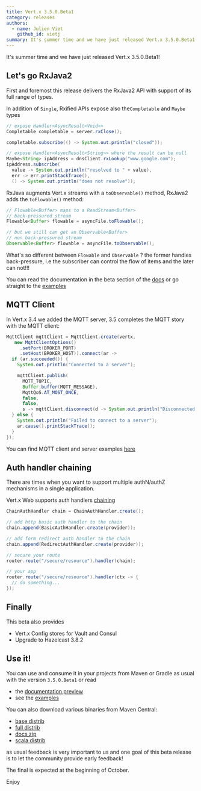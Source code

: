 ```yaml
---
title: Vert.x 3.5.0.Beta1
category: releases
authors:
  - name: Julien Viet
    github_id: vietj
summary: It's summer time and we have just released Vert.x 3.5.0.Beta1!
---
```


It's summer time and we have just released Vert.x 3.5.0.Beta1!

## Let's go RxJava2

First and foremost this release delivers the RxJava2 API with support of its full range of types.

In addition of `Single`, Rxified APIs expose also the`Completable` and `Maybe` types

```java
// expose Handler<AsyncResult<Void>>
Completable completable = server.rxClose();

completable.subscribe(() -> System.out.println("closed"));

// expose Handler<AsyncResult<String>> where the result can be null
Maybe<String> ipAddress = dnsClient.rxLookup("www.google.com");
ipAddress.subscribe(
  value -> System.out.println("resolved to " + value),
  err -> err.printStackTrace(),
  () -> System.out.println("does not resolve"));
```

RxJava augments Vert.x streams with a `toObservable()` method, RxJava2 adds the `toFlowable()` method:

```java
// Flowable<Buffer> maps to a ReadStream<Buffer>
// back-pressured stream
Flowable<Buffer> flowable = asyncFile.toFlowable();

// but we still can get an Observable<Buffer>
// non back-pressured stream
Observable<Buffer> flowable = asyncFile.toObservable();
```

What's so different between `Flowable` and `Observable` ? the former handles back-pressure, i.e the
subscriber can control the flow of items and the later can not!!!

You can read the documentation in the beta section of the [docs](http://vertx.io/docs/3.5.0.Beta1/vertx-rx/java2/)
or go straight to the [examples](https://github.com/vert-x3/vertx-examples/tree/3.5.0.beta1/rxjava2-examples)

## MQTT Client

In Vert.x 3.4 we added the MQTT server, 3.5 completes the MQTT story with the MQTT client:

```java
MqttClient mqttClient = MqttClient.create(vertx,
   new MqttClientOptions()
     .setPort(BROKER_PORT)
     .setHost(BROKER_HOST)).connect(ar ->
  if (ar.succeeded()) {
    System.out.println("Connected to a server");

    mqttClient.publish(
      MQTT_TOPIC,
      Buffer.buffer(MQTT_MESSAGE),
      MqttQoS.AT_MOST_ONCE,
      false,
      false,
      s -> mqttClient.disconnect(d -> System.out.println("Disconnected from server")));
  } else {
    System.out.println("Failed to connect to a server");
    ar.cause().printStackTrace();
  }
});
```

You can find MQTT client and server examples [here](https://github.com/vert-x3/vertx-examples/tree/3.5.0.beta1/mqtt-examples)

## Auth handler chaining

There are times when you want to support multiple authN/authZ mechanisms in a single application.

Vert.x Web supports auth handlers [chaining](http://vertx.io/docs/3.5.0.Beta1/vertx-web/java/#_chaining_multiple_auth_handlers)

```java
ChainAuthHandler chain = ChainAuthHandler.create();

// add http basic auth handler to the chain
chain.append(BasicAuthHandler.create(provider));

// add form redirect auth handler to the chain
chain.append(RedirectAuthHandler.create(provider));

// secure your route
router.route("/secure/resource").handler(chain);

// your app
router.route("/secure/resource").handler(ctx -> {
  // do something...
});
```

## Finally

This beta also provides

- Vert.x Config stores for Vault and Consul
- Upgrade to Hazelcast 3.8.2

## Use it!

You can use and consume it in your projects from Maven or Gradle as usual with the version `3.5.0.Beta1` or read

 - the [documentation preview](http://vertx.io/docs/index-beta.html)
 - see the [examples](https://github.com/vert-x3/vertx-examples/tree/3.5.0.beta1)

You can also download various binaries from Maven Central:

- [base distrib](https://search.maven.org/remotecontent?filepath=io/vertx/vertx-stack-manager/3.5.0.Beta1/vertx-stack-manager-3.5.0.Beta1.tar.gz)
- [full distrib](https://search.maven.org/remotecontent?filepath=io/vertx/vertx-stack-manager/3.5.0.Beta1/vertx-stack-manager-3.5.0.Beta1-full.tar.gz)
- [docs zip](https://search.maven.org/remotecontent?filepath=io/vertx/vertx-stack-manager/3.5.0.Beta1/vertx-stack-manager-3.5.0.Beta1-docs.zip)
- [scala distrib](https://search.maven.org/remotecontent?filepath=io/vertx/vertx-stack-manager/3.5.0.Beta1/vertx-stack-manager-3.5.0.Beta1-stack-scala.tar.gz)

as usual feedback is very important to us and one goal of this beta release is to let the community
provide early feedback!

The final is expected at the beginning of October.

Enjoy
